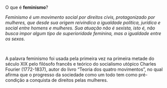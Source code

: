 

O que é **feminismo**?
<br/>

*Feminismo é um movimento social por direitos civis, protagonizado por mulheres,
que desde sua origem reivindica a igualdade política, jurídica e social entre homens 
e mulheres. Sua atuação não é sexista, isto é, não busca impor algum tipo de 
superioridade feminina, mas a igualdade entre os sexos.*

<br/>


A palavra feminismo foi usada pela primeira vez na primeira metade do século XIX 
pelo filósofo francês e teórico do socialismo utópico Charles Fourier (1772-1837), 
autor do livro “Teoria dos quatro movimentos”, no qual afirma que o progresso da 
sociedade como um todo tem como pré-condição a conquista de direitos pelas mulheres.

